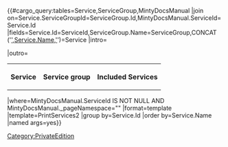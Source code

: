 {{#cargo_query:tables=Service,ServiceGroup,MintyDocsManual
|join on=Service.ServiceGroupId=ServiceGroup.Id,MintyDocsManual.ServiceId=Service.Id
|fields=Service.Id=ServiceId,ServiceGroup.Name=ServiceGroup,CONCAT ('[[',MintyDocsManual._pageName,'|',Service.Name,']]')=Service
|intro=<table class="sortable"><tr><th>Service</th><th>Service group</th><th>Included Services</th></tr>
|outro=</table>
|where=MintyDocsManual.ServiceId IS NOT NULL AND MintyDocsManual._pageNamespace="{{NAMESPACENUMBER}}"
|format=template
|template=PrintServices2
|group by=Service.Id
|order by=Service.Name
|named args=yes}}<noinclude>[[Category:PrivateEdition]]</noinclude>